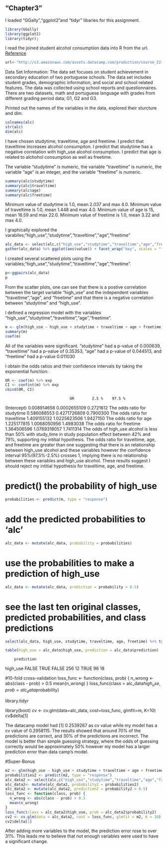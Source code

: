 
## "Chapter3"

I loaded "GGally","ggplot2"and "tidyr" libaries for this assignment.
```r
library(GGally)
library(ggplot2)
library(tidyr); 
```

I read the joined student alcohol consumption data into R from  the url. [Reference](http://s3.amazonaws.com/assets.datacamp.com/production/course_2218/datasets/alc.txt)
```r
url<-"http://s3.amazonaws.com/assets.datacamp.com/production/course_2218/datasets/alc.txt"
```
Data Set Information:
The data set focuses on student achievement in secondary education of two portuguese schools. The data set includes student grades, demographic information, and social and school related features. The data was collected using school reports and questionnaires. There are two datasets, math and portuguese language with grades from different grading period data; G1, G2 and G3.


Printed out the names of the variables in the data, explored their sturcture and dim.
```r
colnames(alc)
str(alc)
dim(alc)
```

I have chosen studytime, traveltime, age and freetime. I predict that traveltime  increases alcohol consumpiton. I predict that studytime has a negative correlation with high_use alcohol consumption. I predict that age is related to alchohol consumption as well as freetime.

The variable "studytime" is numeric, the variable "traveltime" is numeric, the variable "age" is an integer, and the variable "freetime" is numeric.

```r
summary(alc$studytime)
summary(alc$traveltime)
summary(alc$age)
summary(alc$freetime)
```
Minimum value of studytime is 1.0, mean 2.037 and max 4.0.
Minimum value of traveltime is 1.0, mean 1.448 and max 4.0.
Minimum value of age is 15, mean 16.59 and max 22.0.
Minimum value of freetime is 1.0, mean 3.22 and max 4.0.

I graphically explored the varabiles;"high_use","studytime","traveltime","age","freetime"
```r
alc_data <- select(alc,c("high_use","studytime","traveltime","age","freetime"))
gather(alc_data) %>% ggplot(aes(value)) + facet_wrap("key", scales = "free") + geom_bar()
```

I created several scattered plots using the variables;"high_use","studytime","traveltime","age","freetime".
```r
p<-ggpairs(alc_data)
p
```
From the scatter plots, one can see that there is a postive correlation between the target variable "high_use" and the independent variables "traveltime","age", and "freetime" and that there is a negative correlation between "studytime" and "high_use".


I defined a regression model with the variables "high_use","studytime","traveltime","age","freetime". 
```r
m <- glm(high_use ~ high_use + studytime + traveltime + age + freetime, data = alc_data, family = "binomial")
summary(m)
coef(m)
```
All of the variables were significant. "studytime" had a p-value of 0.000639, "traveltime" had a p-value of 0.35353, "age" had a p-value of 0.044513, and "freetime" had a p-value 0.011030

I obtain the odds ratios and their confidence intervals by taking the exponential function:
```r
OR <- coef(m) %>% exp
CI <- confint(m) %>% exp
cbind(OR, CI)
```
                                 OR        2.5 %    97.5 %
(Intercept)                    0.008914658 0.0002655109 0.2721612
The odds ratio for studytime   0.586088553 0.4271726809 0.7900300
The odds ratio for traveltime  1.409155132 1.0225623506 1.9427150
The odds ratio for age         1.225177815 1.0068050956 1.4983038
The odds ratio for freetime    1.364506596 1.0769318057 1.7411314
The odds of high_use alcohol is less than 50% with study_time in study population effect between 42% and 79%, supporting my intitial hypothesis.
The odds ratio for traveltime, age, and freetime are greater than one suggesting that there is an relationship between high_use alcohol and these variables however the confidence interval 95%(97.5%-2.5%) crosses 1, implying there is no relationship between these variables and high_use alcohol. These results suggest I should reject my intitial hypothesis for traveltime, age, and freetime.

# predict() the probability of high_use
```r
probabilities <- predict(m, type = "response")
```

# add the predicted probabilities to 'alc'
```r
alc_data <- mutate(alc_data, probability = probabilities)
```

# use the probabilities to make a prediction of high_use
```r
alc_data <- mutate(alc_data, prediction = probability > 0.5)
```

# see the last ten original classes, predicted probabilities, and class predictions
```r
select(alc_data, high_use, studytime, traveltime, age, freetime) %>% tail(10)
```

```r
table(high_use = alc_data$high_use, prediction = alc_data$prediction)
```
        prediction
high_use FALSE TRUE
   FALSE   256   12
   TRUE     96   18

#10-fold cross-validation
loss_func <- function(class, prob) {
  n_wrong <- abs(class - prob) > 0.5
  mean(n_wrong)
}
loss_func(class = alc_data$high_use, prob = alc_data$probability)

library.tidyr

library(boot)
cv <- cv.glm(data=alc_data, cost=loss_func, glmfit=m, K=10)
cv$delta[1]

The datacamp model had [1] 0.2539267 as cv value while my model has a cv value of 0.2958115. The results showed that around 70% of the predictions are  correct, and 30% of the predictions are incorrect. The model is better than simple guessing strategy, where the odds of guessing correctly would be approximately 50% however my model has a larger prediction error than data camp's model.

#Super-Bonus
```r
m2 <- glm(high_use ~ high_use + studytime + traveltime + age + freetime + health +famrel + G1 +G2 + G3, data = alc, family = "binomial")
probabilities2 <- predict(m2, type = "response")
alc_data2 <- select(alc,c("high_use","studytime","traveltime","age","freetime","health","famrel","G1","G2","G3"))
alc_data2<- mutate(alc_data2, probability2 = probabilities2)
alc_data2 <- mutate(alc_data2, prediction2 = probability2 > 0.5)
loss_func <- function(class, prob) {
  n_wrong <- abs(class - prob) > 0.5
  mean(n_wrong)
}
loss_func(class = alc_data2$high_use, prob = alc_data2$probability2)
cv2 <- cv.glm(data = alc_data2, cost = loss_func, glmfit = m2, K = 10)
cv2$delta[1]
```

After adding more variables to the model, the prediction error rose to over 31%. This leads me to believe that not enough variables were used to have a significant change.


